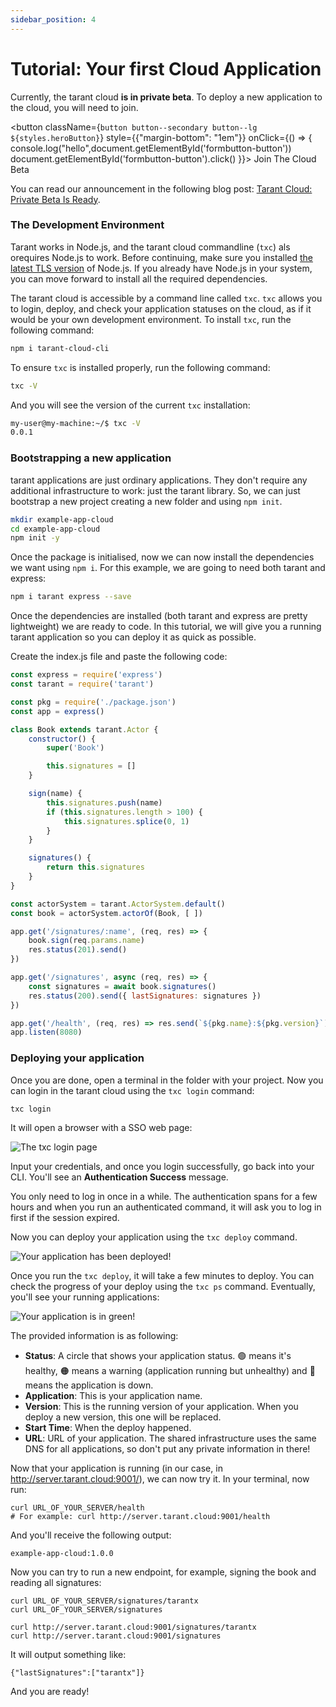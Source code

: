 ```yaml
---
sidebar_position: 4
---
```


# Tutorial: Your first Cloud Application



<div class="alert alert--primary" style={{"margin-top": "1em", "margin-bottom": "1em", "padding-bottom": "4px"}} role="alert">

  Currently, the tarant cloud **is in private beta**. To deploy a new application to the cloud, you will need to join.

  <button 
    className={`button button--secondary button--lg ${styles.heroButton}`}
    style={{"margin-bottom": "1em"}}
    onClick={() => {
      console.log("hello",document.getElementById('formbutton-button'))
      document.getElementById('formbutton-button').click()
    }}>
    Join The Cloud Beta
  </button>

  You can read our announcement in the following blog post: [Tarant Cloud: Private Beta Is Ready](/blog/2023/04/22/private-beta-is-ready).

</div>

### The Development Environment

Tarant works in Node.js, and the tarant cloud commandline (`txc`) als orequires Node.js to work. Before continuing, make sure you installed
[the latest TLS version](https://nodejs.org/en/) of Node.js. If you already have Node.js in your system, you can move forward to install all the
required dependencies.

The tarant cloud is accessible by a command line called `txc`. `txc` allows you to login, deploy, and check your application statuses on the cloud,
as if it would be your own development environment. To install `txc`, run the following command:

```sh
npm i tarant-cloud-cli
```

To ensure `txc` is installed properly, run the following command:

```sh
txc -V
```

And you will see the version of the current `txc` installation:

```sh
my-user@my-machine:~/$ txc -V
0.0.1
```

### Bootstrapping a new application

tarant applications are just ordinary applications. They don't require any additional infrastructure to work: just the tarant library. So, we can
just bootstrap a new project creating a new folder and using `npm init`.

```sh
mkdir example-app-cloud
cd example-app-cloud
npm init -y
```

Once the package is initialised, now we can now install the dependencies we want using `npm i`. For this example, we are going to need both tarant
and express:

```sh
npm i tarant express --save
```

Once the dependencies are installed (both tarant and express are pretty lightweight) we are ready to code. In this tutorial, we will give you a
running tarant application so you can deploy it as quick as possible.

Create the index.js file and paste the following code:

```js
const express = require('express')
const tarant = require('tarant')

const pkg = require('./package.json')
const app = express()

class Book extends tarant.Actor {
    constructor() {
        super('Book')

        this.signatures = []
    }

    sign(name) {
        this.signatures.push(name)
        if (this.signatures.length > 100) {
            this.signatures.splice(0, 1)
        }
    }

    signatures() {
        return this.signatures
    }
}

const actorSystem = tarant.ActorSystem.default()
const book = actorSystem.actorOf(Book, [ ])

app.get('/signatures/:name', (req, res) => {
    book.sign(req.params.name)
    res.status(201).send()
})

app.get('/signatures', async (req, res) => {
    const signatures = await book.signatures()
    res.status(200).send({ lastSignatures: signatures })
})

app.get('/health', (req, res) => res.send(`${pkg.name}:${pkg.version}`))
app.listen(8080)
```

### Deploying your application

Once you are done, open a terminal in the folder with your project. Now you can login in the tarant cloud using the `txc login` command:

```sh
txc login
```

It will open a browser with a SSO web page:

![The txc login page](/img/txc-login.png)

Input your credentials, and once you login successfully, go back into your CLI. You'll see an **Authentication Success** message.

<div class="alert alert--primary" style={{"margin-top": "1em", "margin-bottom": "1em", "padding-bottom": "4px"}} role="alert">

  You only need to log in once in a while. The authentication spans for a few hours and when you run an authenticated command, it will ask you
  to log in first if the session expired.

</div>

Now you can deploy your application using the `txc deploy` command.

![Your application has been deployed!](/img/your-application-is-deployed.png)

Once you run the `txc deploy`, it will take a few minutes to deploy. You can check the progress of your deploy using the
`txc ps` command. Eventually, you'll see your running applications:

![Your application is in green!](/img/your-running-apps.png)

The provided information is as following:

* **Status**: A circle that shows your application status. 🟢 means it's healthy, 🟠 means a warning (application running but unhealthy) and 🔴 means the application is down.
* **Application**: This is your application name.
* **Version**: This is the running version of your application. When you deploy a new version, this one will be replaced.
* **Start Time**: When the deploy happened.
* **URL**: URL of your application. The shared infrastructure uses the same DNS for all applications, so don't put any private information in there!

Now that your application is running (in our case, in http://server.tarant.cloud:9001/), we can now try it. In your terminal, now run:

```
curl URL_OF_YOUR_SERVER/health
# For example: curl http://server.tarant.cloud:9001/health
```

And you'll receive the following output:

```
example-app-cloud:1.0.0
```

Now you can try to run a new endpoint, for example, signing the book and reading all signatures:

```
curl URL_OF_YOUR_SERVER/signatures/tarantx
curl URL_OF_YOUR_SERVER/signatures

curl http://server.tarant.cloud:9001/signatures/tarantx
curl http://server.tarant.cloud:9001/signatures
```

It will output something like:

```
{"lastSignatures":["tarantx"]}
```

And you are ready!
